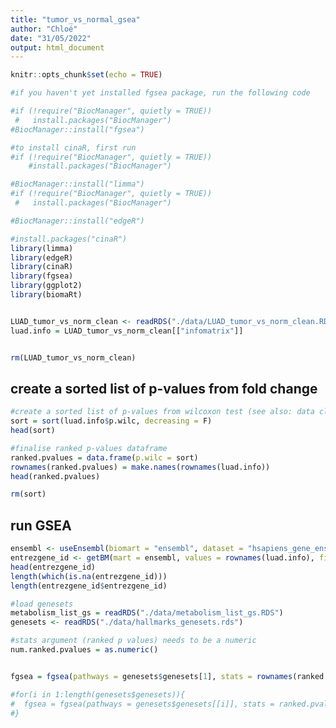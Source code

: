 ```yaml
---
title: "tumor_vs_normal_gsea"
author: "Chloé"
date: "31/05/2022"
output: html_document
---
```


```r
knitr::opts_chunk$set(echo = TRUE)
```

```r
#if you haven't yet installed fgsea package, run the following code

#if (!require("BiocManager", quietly = TRUE))
 #   install.packages("BiocManager")
#BiocManager::install("fgsea")

#to install cinaR, first run
#if (!require("BiocManager", quietly = TRUE))
    #install.packages("BiocManager")

#BiocManager::install("limma")
#if (!require("BiocManager", quietly = TRUE))
 #   install.packages("BiocManager")

#BiocManager::install("edgeR")

#install.packages("cinaR")
library(limma)
library(edgeR)
library(cinaR)
library(fgsea)
library(ggplot2)
library(biomaRt)


LUAD_tumor_vs_norm_clean <- readRDS("./data/LUAD_tumor_vs_norm_clean.RDS")
luad.info = LUAD_tumor_vs_norm_clean[["infomatrix"]]


rm(LUAD_tumor_vs_norm_clean)
```

## create a sorted list of p-values from fold change

```r

#create a sorted list of p-values from wilcoxon test (see also: data cleanup)
sort = sort(luad.info$p.wilc, decreasing = F)
head(sort)

#finalise ranked p-values dataframe
ranked.pvalues = data.frame(p.wilc = sort)
rownames(ranked.pvalues) = make.names(rownames(luad.info))
head(ranked.pvalues)

rm(sort)
```

## run GSEA

```r
ensembl <- useEnsembl(biomart = "ensembl", dataset = "hsapiens_gene_ensembl")
entrezgene_id <- getBM(mart = ensembl, values = rownames(luad.info), filters = "external_gene_name", attributes = c("entrezgene_id", "external_gene_name"))
head(entrezgene_id)
length(which(is.na(entrezgene_id)))
length(entrezgene_id$entrezgene_id)
```

```r
#load genesets
metabolism_list_gs = readRDS("./data/metabolism_list_gs.RDS")
genesets <- readRDS("./data/hallmarks_genesets.rds")

#stats argument (ranked p values) needs to be a numeric
num.ranked.pvalues = as.numeric()


fgsea = fgsea(pathways = genesets$genesets[1], stats = rownames(ranked.pvalues))

#for(i in 1:length(genesets$genesets)){
#  fgsea = fgsea(pathways = genesets$genesets[[i]], stats = ranked.pvalues)
#}

```
